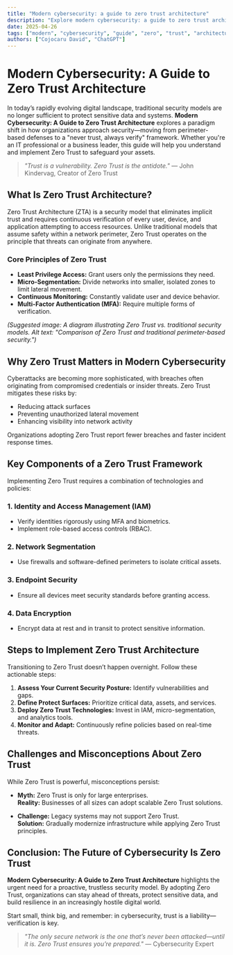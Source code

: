 ```yaml
---
title: "Modern cybersecurity: a guide to zero trust architecture"
description: "Explore modern cybersecurity: a guide to zero trust architecture in this detailed guide, offering insights, strategies, and practical tips to enhance your understanding and application of the topic."
date: 2025-04-26
tags: ["modern", "cybersecurity", "guide", "zero", "trust", "architecture"]
authors: ["Cojocaru David", "ChatGPT"]
---
```


# Modern Cybersecurity: A Guide to Zero Trust Architecture  

In today’s rapidly evolving digital landscape, traditional security models are no longer sufficient to protect sensitive data and systems. **Modern Cybersecurity: A Guide to Zero Trust Architecture** explores a paradigm shift in how organizations approach security—moving from perimeter-based defenses to a "never trust, always verify" framework. Whether you're an IT professional or a business leader, this guide will help you understand and implement Zero Trust to safeguard your assets.  

> *"Trust is a vulnerability. Zero Trust is the antidote."* — John Kindervag, Creator of Zero Trust  

## What Is Zero Trust Architecture?  

Zero Trust Architecture (ZTA) is a security model that eliminates implicit trust and requires continuous verification of every user, device, and application attempting to access resources. Unlike traditional models that assume safety within a network perimeter, Zero Trust operates on the principle that threats can originate from anywhere.  

### Core Principles of Zero Trust  
- **Least Privilege Access:** Grant users only the permissions they need.  
- **Micro-Segmentation:** Divide networks into smaller, isolated zones to limit lateral movement.  
- **Continuous Monitoring:** Constantly validate user and device behavior.  
- **Multi-Factor Authentication (MFA):** Require multiple forms of verification.  

*(Suggested image: A diagram illustrating Zero Trust vs. traditional security models. Alt text: "Comparison of Zero Trust and traditional perimeter-based security.")*  

## Why Zero Trust Matters in Modern Cybersecurity  

Cyberattacks are becoming more sophisticated, with breaches often originating from compromised credentials or insider threats. Zero Trust mitigates these risks by:  
- Reducing attack surfaces  
- Preventing unauthorized lateral movement  
- Enhancing visibility into network activity  

Organizations adopting Zero Trust report fewer breaches and faster incident response times.  

## Key Components of a Zero Trust Framework  

Implementing Zero Trust requires a combination of technologies and policies:  

### 1. Identity and Access Management (IAM)  
- Verify identities rigorously using MFA and biometrics.  
- Implement role-based access controls (RBAC).  

### 2. Network Segmentation  
- Use firewalls and software-defined perimeters to isolate critical assets.  

### 3. Endpoint Security  
- Ensure all devices meet security standards before granting access.  

### 4. Data Encryption  
- Encrypt data at rest and in transit to protect sensitive information.  

## Steps to Implement Zero Trust Architecture  

Transitioning to Zero Trust doesn’t happen overnight. Follow these actionable steps:  

1. **Assess Your Current Security Posture:** Identify vulnerabilities and gaps.  
2. **Define Protect Surfaces:** Prioritize critical data, assets, and services.  
3. **Deploy Zero Trust Technologies:** Invest in IAM, micro-segmentation, and analytics tools.  
4. **Monitor and Adapt:** Continuously refine policies based on real-time threats.  

## Challenges and Misconceptions About Zero Trust  

While Zero Trust is powerful, misconceptions persist:  

- **Myth:** Zero Trust is only for large enterprises.  
  **Reality:** Businesses of all sizes can adopt scalable Zero Trust solutions.  

- **Challenge:** Legacy systems may not support Zero Trust.  
  **Solution:** Gradually modernize infrastructure while applying Zero Trust principles.  

## Conclusion: The Future of Cybersecurity Is Zero Trust  

**Modern Cybersecurity: A Guide to Zero Trust Architecture** highlights the urgent need for a proactive, trustless security model. By adopting Zero Trust, organizations can stay ahead of threats, protect sensitive data, and build resilience in an increasingly hostile digital world.  

Start small, think big, and remember: in cybersecurity, trust is a liability—verification is key.  

> *"The only secure network is the one that’s never been attacked—until it is. Zero Trust ensures you’re prepared."* — Cybersecurity Expert
